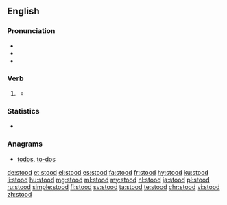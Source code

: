 ==English==

===Pronunciation===
* {{IPA|/stʊd/}}
* {{audio|en-us-stood.ogg|Audio (US)|lang=en}}
* {{rhymes|ʊd}}

===Verb===
{{en-verb form}}

# {{en-past of|stand}}
#: {{usex|lang=en|There was a bloke '''stood''' next to me wearing nothing but sandals.}}
#* {{quote-book|year=1918|author={{w|W. B. Maxwell}}|chapter=19
|title=[http://openlibrary.org/works/OL1097634W The Mirror and the Lamp]
|passage=At the far end of the houses the head gardener '''stood''' waiting for his mistress, and he gave her strips of bass to tie up her nosegay. This she did slowly and laboriously, with knuckly old fingers that shook.}}

===Statistics===
* {{rank|poor|present|water|260|stood|large|within|room}}

===Anagrams===
* [[todos#English|todos]], [[to-dos#English|to-dos]]

[[de:stood]]
[[et:stood]]
[[el:stood]]
[[es:stood]]
[[fa:stood]]
[[fr:stood]]
[[hy:stood]]
[[ku:stood]]
[[li:stood]]
[[hu:stood]]
[[mg:stood]]
[[ml:stood]]
[[my:stood]]
[[nl:stood]]
[[ja:stood]]
[[pl:stood]]
[[ru:stood]]
[[simple:stood]]
[[fi:stood]]
[[sv:stood]]
[[ta:stood]]
[[te:stood]]
[[chr:stood]]
[[vi:stood]]
[[zh:stood]]